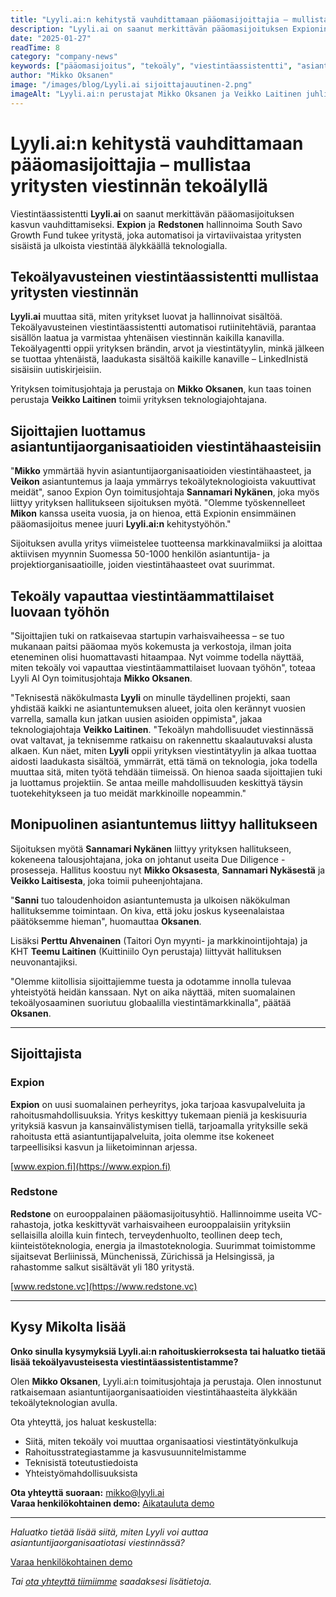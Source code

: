 ```yaml
---
title: "Lyyli.ai:n kehitystä vauhdittamaan pääomasijoittajia – mullistaa yritysten viestinnän tekoälyllä"
description: "Lyyli.ai on saanut merkittävän pääomasijoituksen Expionin ja Redstonen hallinnoiman South Savo Growth Fundin tukemana. Sijoitus vauhdittaa tekoälyavusteisen viestintäassistentin kehitystä ja markkinointia."
date: "2025-01-27"
readTime: 8
category: "company-news"
keywords: ["pääomasijoitus", "tekoäly", "viestintäassistentti", "asiantuntijaorganisaatio", "startup", "rahoitus", "Expion", "Redstone"]
author: "Mikko Oksanen"
image: "/images/blog/Lyyli.ai sijoittajauutinen-2.png"
imageAlt: "Lyyli.ai:n perustajat Mikko Oksanen ja Veikko Laitinen juhlimassa pääomasijoituksen saamista"
---
```


# Lyyli.ai:n kehitystä vauhdittamaan pääomasijoittajia – mullistaa yritysten viestinnän tekoälyllä

Viestintäassistentti **Lyyli.ai** on saanut merkittävän pääomasijoituksen kasvun vauhdittamiseksi. **Expion** ja **Redstonen** hallinnoima South Savo Growth Fund tukee yritystä, joka automatisoi ja virtaviivaistaa yritysten sisäistä ja ulkoista viestintää älykkäällä teknologialla.

## Tekoälyavusteinen viestintäassistentti mullistaa yritysten viestinnän

**Lyyli.ai** muuttaa sitä, miten yritykset luovat ja hallinnoivat sisältöä. Tekoälyavusteinen viestintäassistentti automatisoi rutiinitehtäviä, parantaa sisällön laatua ja varmistaa yhtenäisen viestinnän kaikilla kanavilla. Tekoälyagentti oppii yrityksen brändin, arvot ja viestintätyylin, minkä jälkeen se tuottaa yhtenäistä, laadukasta sisältöä kaikille kanaville – LinkedInistä sisäisiin uutiskirjeisiin.

Yrityksen toimitusjohtaja ja perustaja on **Mikko Oksanen**, kun taas toinen perustaja **Veikko Laitinen** toimii yrityksen teknologiajohtajana.

## Sijoittajien luottamus asiantuntijaorganisaatioiden viestintähaasteisiin

"**Mikko** ymmärtää hyvin asiantuntijaorganisaatioiden viestintähaasteet, ja **Veikon** asiantuntemus ja laaja ymmärrys tekoälyteknologioista vakuuttivat meidät", sanoo Expion Oyn toimitusjohtaja **Sannamari Nykänen**, joka myös liittyy yrityksen hallitukseen sijoituksen myötä. "Olemme työskennelleet **Mikon** kanssa useita vuosia, ja on hienoa, että Expionin ensimmäinen pääomasijoitus menee juuri **Lyyli.ai:n** kehitystyöhön."

Sijoituksen avulla yritys viimeistelee tuotteensa markkinavalmiiksi ja aloittaa aktiivisen myynnin Suomessa 50-1000 henkilön asiantuntija- ja projektiorganisaatioille, joiden viestintähaasteet ovat suurimmat.

## Tekoäly vapauttaa viestintäammattilaiset luovaan työhön

"Sijoittajien tuki on ratkaisevaa startupin varhaisvaiheessa – se tuo mukanaan paitsi pääomaa myös kokemusta ja verkostoja, ilman joita eteneminen olisi huomattavasti hitaampaa. Nyt voimme todella näyttää, miten tekoäly voi vapauttaa viestintäammattilaiset luovaan työhön", toteaa Lyyli AI Oyn toimitusjohtaja **Mikko Oksanen**.

"Teknisestä näkökulmasta **Lyyli** on minulle täydellinen projekti, saan yhdistää kaikki ne asiantuntemuksen alueet, joita olen kerännyt vuosien varrella, samalla kun jatkan uusien asioiden oppimista", jakaa teknologiajohtaja **Veikko Laitinen**. "Tekoälyn mahdollisuudet viestinnässä ovat valtavat, ja teknisemme ratkaisu on rakennettu skaalautuvaksi alusta alkaen. Kun näet, miten **Lyyli** oppii yrityksen viestintätyylin ja alkaa tuottaa aidosti laadukasta sisältöä, ymmärrät, että tämä on teknologia, joka todella muuttaa sitä, miten työtä tehdään tiimeissä. On hienoa saada sijoittajien tuki ja luottamus projektiin. Se antaa meille mahdollisuuden keskittyä täysin tuotekehitykseen ja tuo meidät markkinoille nopeammin."

## Monipuolinen asiantuntemus liittyy hallitukseen

Sijoituksen myötä **Sannamari Nykänen** liittyy yrityksen hallitukseen, kokeneena talousjohtajana, joka on johtanut useita Due Diligence -prosesseja. Hallitus koostuu nyt **Mikko Oksasesta**, **Sannamari Nykäsestä** ja **Veikko Laitisesta**, joka toimii puheenjohtajana.

"**Sanni** tuo taloudenhoidon asiantuntemusta ja ulkoisen näkökulman hallituksemme toimintaan. On kiva, että joku joskus kyseenalaistaa päätöksemme hieman", huomauttaa **Oksanen**.

Lisäksi **Perttu Ahvenainen** (Taitori Oyn myynti- ja markkinointijohtaja) ja KHT **Teemu Laitinen** (Kuittiniilo Oyn perustaja) liittyvät hallituksen neuvonantajiksi.

"Olemme kiitollisia sijoittajiemme tuesta ja odotamme innolla tulevaa yhteistyötä heidän kanssaan. Nyt on aika näyttää, miten suomalainen tekoälyosaaminen suoriutuu globaalilla viestintämarkkinalla", päätää **Oksanen**.

---

## Sijoittajista

<div className="bg-gray-50 border-l-4 border-forest-green p-6 my-8 rounded-r-lg">

### Expion
**Expion** on uusi suomalainen perheyritys, joka tarjoaa kasvupalveluita ja rahoitusmahdollisuuksia. Yritys keskittyy tukemaan pieniä ja keskisuuria yrityksiä kasvun ja kansainvälistymisen tiellä, tarjoamalla yrityksille sekä rahoitusta että asiantuntijapalveluita, joita olemme itse kokeneet tarpeellisiksi kasvun ja liiketoiminnan arjessa.

[www.expion.fi](https://www.expion.fi)

### Redstone
**Redstone** on eurooppalainen pääomasijoitusyhtiö. Hallinnoimme useita VC-rahastoja, jotka keskittyvät varhaisvaiheen eurooppalaisiin yrityksiin sellaisilla aloilla kuin fintech, terveydenhuolto, teollinen deep tech, kiinteistöteknologia, energia ja ilmastoteknologia. Suurimmat toimistomme sijaitsevat Berliinissä, Münchenissä, Zürichissä ja Helsingissä, ja rahastomme salkut sisältävät yli 180 yritystä.

[www.redstone.vc](https://www.redstone.vc)

</div>

---

## Kysy Mikolta lisää

<div className="bg-gradient-to-br from-forest-green to-emerald-700 text-white p-8 my-8 rounded-xl shadow-lg border border-emerald-600">

**Onko sinulla kysymyksiä Lyyli.ai:n rahoituskierroksesta tai haluatko tietää lisää tekoälyavusteisesta viestintäassistentistamme?**

Olen **Mikko Oksanen**, Lyyli.ai:n toimitusjohtaja ja perustaja. Olen innostunut ratkaisemaan asiantuntijaorganisaatioiden viestintähaasteita älykkään tekoälyteknologian avulla.

Ota yhteyttä, jos haluat keskustella:
- Siitä, miten tekoäly voi muuttaa organisaatiosi viestintätyönkulkuja
- Rahoitusstrategiastamme ja kasvusuunnitelmistamme
- Teknisistä toteutustiedoista
- Yhteistyömahdollisuuksista

**Ota yhteyttä suoraan:** [mikko@lyyli.ai](mailto:mikko@lyyli.ai)  
**Varaa henkilökohtainen demo:** [Aikatauluta demo](https://lyyli.ai/demo)

</div>

---

*Haluatko tietää lisää siitä, miten Lyyli voi auttaa asiantuntijaorganisaatiotasi viestinnässä?*

<div className="text-center my-8">
  <a href="https://lyyli.ai/demo" className="inline-block bg-forest-green hover:bg-emerald-700 text-white font-semibold py-3 px-6 rounded-lg transition-colors duration-200 shadow-md hover:shadow-lg">
    Varaa henkilökohtainen demo
  </a>
</div>

*Tai [ota yhteyttä tiimiimme](https://lyyli.ai/contact) saadaksesi lisätietoja.*
